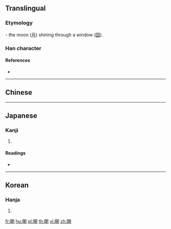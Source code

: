{{character info/new}}
{{also|明}}
==Translingual==

===Etymology===
{{Han etyl}}
{{liushu|ic}} - the moon ([[月]]) shining through a window ([[囧]]).

===Han character===
{{Han char|rn=74|rad=月|as=07|sn=11|four=|canj=WBB|ids=⿰囧月}}

====References====
* {{Han ref|kx=0505.270|dkj=14366|dj=0884.210|hdz=32078.080|uh=6719|ud=26393}}

----

==Chinese==
{{zh-see|明|a}}

----

==Japanese==

===Kanji===
{{ja-kanji|grade=|rs=月07}}

# {{defn|lang=ja|sort=月07}}

====Readings====
* {{ja-readings|on=[[めい]] (mei), [[みょう]] (myō)|kun=[[ああかり]] (aakari), [[あかあるい]] (akaarui), [[あかあるむ]] (akaarumu)}}
{{attention|ja|The kun readings don't seem right}}

----

==Korean==

===Hanja===
{{ko-hanja|hangeul=명|rv=myeong|mr=myŏng}}

# {{defn|lang=ko|sort=月07}}

[[fr:朙]]
[[hu:朙]]
[[pl:朙]]
[[th:朙]]
[[vi:朙]]
[[zh:朙]]